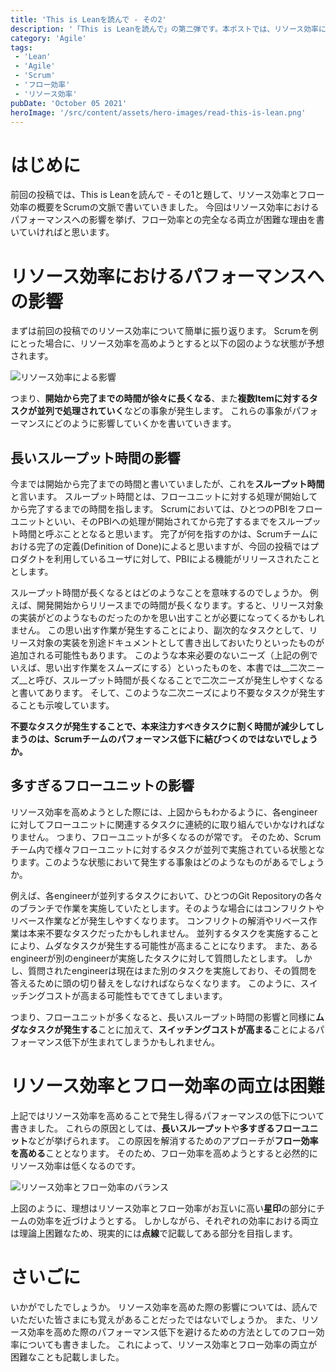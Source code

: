 ```yaml
---
title: 'This is Leanを読んで - その2'
description: '「This is Leanを読んで」の第二弾です。本ポストでは、リソース効率によるパフォーマンスの影響やフロー効率との両立の困難な理由を記載します。'
category: 'Agile'
tags:
 - 'Lean'
 - 'Agile'
 - 'Scrum'
 - 'フロー効率'
 - 'リソース効率'
pubDate: 'October 05 2021'
heroImage: '/src/content/assets/hero-images/read-this-is-lean.png'
---
```



# はじめに
前回の投稿では、This is Leanを読んで - その1と題して、リソース効率とフロー効率の概要をScrumの文脈で書いていきました。
今回はリソース効率におけるパフォーマンスへの影響を挙げ、フロー効率との完全なる両立が困難な理由を書いていければと思います。

# リソース効率におけるパフォーマンスへの影響
まずは前回の投稿でのリソース効率について簡単に振り返ります。
Scrumを例にとった場合に、リソース効率を高めようとすると以下の図のような状態が予想されます。

<Image class="mb-10" src={resultResourceEfficiencyImage} alt='リソース効率による影響' />

つまり、**開始から完了までの時間が徐々に長くなる**、また**複数Itemに対するタスクが並列で処理されていく**などの事象が発生します。
これらの事象がパフォーマンスにどのように影響していくかを書いていきます。

## 長いスループット時間の影響
今までは開始から完了までの時間と書いていましたが、これを**スループット時間**と言います。
スループット時間とは、フローユニットに対する処理が開始してから完了するまでの時間を指します。
Scrumにおいては、ひとつのPBIをフローユニットといい、そのPBIへの処理が開始されてから完了するまでをスループット時間と呼ぶこととなると思います。
完了が何を指すのかは、Scrumチームにおける完了の定義(Definition of Done)によると思いますが、今回の投稿ではプロダクトを利用しているユーザに対して、PBIによる機能がリリースされたこととします。

スループット時間が長くなるとはどのようなことを意味するのでしょうか。
例えば、開発開始からリリースまでの時間が長くなります。すると、リリース対象の実装がどのようなものだったのかを思い出すことが必要になってくるかもしれません。
この思い出す作業が発生することにより、副次的なタスクとして、リリース対象の実装を別途ドキュメントとして書き出しておいたりといったものが追加される可能性もあります。
このような本来必要のないニーズ（上記の例でいえば、思い出す作業をスムーズにする）といったものを、本書では__二次ニーズ__と呼び、スループット時間が長くなることで二次ニーズが発生しやすくなると書いてあります。
そして、このような二次ニーズにより不要なタスクが発生することも示唆しています。

**不要なタスクが発生することで、本来注力すべきタスクに割く時間が減少してしまうのは、Scrumチームのパフォーマンス低下に結びつくのではないでしょうか。**

## 多すぎるフローユニットの影響
リソース効率を高めようとした際には、上図からもわかるように、各engineerに対してフローユニットに関連するタスクに連続的に取り組んでいかなければなりません。
つまり、フローユニットが多くなるのが常です。
そのため、Scrumチーム内で様々フローユニットに対するタスクが並列で実施されている状態となります。このような状態において発生する事象はどのようなものがあるでしょうか。

例えば、各engineerが並列するタスクにおいて、ひとつのGit Repositoryの各々のブランチで作業を実施していたとします。そのような場合にはコンフリクトやリベース作業などが発生しやすくなります。
コンフリクトの解消やリベース作業は本来不要なタスクだったかもしれません。
並列するタスクを実施することにより、ムダなタスクが発生する可能性が高まることになります。
また、あるengineerが別のengineerが実施したタスクに対して質問したとします。
しかし、質問されたengineerは現在はまた別のタスクを実施しており、その質問を答えるために頭の切り替えをしなければならなくなります。
このように、スイッチングコストが高まる可能性もでてきてしまいます。

つまり、フローユニットが多くなると、長いスループット時間の影響と同様に**ムダなタスクが発生する**ことに加えて、**スイッチングコストが高まる**ことによるパフォーマンス低下が生まれてしまうかもしれません。

# リソース効率とフロー効率の両立は困難
上記ではリソース効率を高めることで発生し得るパフォーマンスの低下について書きました。
これらの原因としては、**長いスループット**や**多すぎるフローユニット**などが挙げられます。
この原因を解消するためのアプローチが**フロー効率を高める**こととなります。
そのため、フロー効率を高めようとすると必然的にリソース効率は低くなるのです。

<Image class="mb-10" src={balanceResourceFlowEfficiency} alt='リソース効率とフロー効率のバランス' />

上図のように、理想はリソース効率とフロー効率がお互いに高い**星印**の部分にチームの効率を近づけようとする。
しかしながら、それぞれの効率における両立は理論上困難なため、現実的には**点線**で記載してある部分を目指します。

# さいごに
いかがでしたでしょうか。
リソース効率を高めた際の影響については、読んでいただいた皆さまにも覚えがあることだったではないでしょうか。
また、リソース効率を高めた際のパフォーマンス低下を避けるための方法としてのフロー効率についても書きました。
これによって、リソース効率とフロー効率の両立が困難なことも記載しました。
